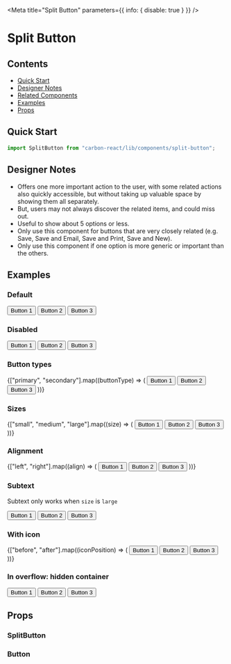 

<Meta title="Split Button" parameters={{ info: { disable: true } }} />

# Split Button

## Contents

- [Quick Start](#quick-start)
- [Designer Notes](#designer-notes)
- [Related Components](#related-components)
- [Examples](#examples)
- [Props](#props)

## Quick Start

```javascript
import SplitButton from "carbon-react/lib/components/split-button";
```

## Designer Notes

- Offers one more important action to the user, with some related actions also quickly accessible, but without taking up valuable space by showing them all separately.
- But, users may not always discover the related items, and could miss out.
- Useful to show about 5 options or less.
- Only use this component for buttons that are very closely related (e.g. Save, Save and Email, Save and Print, Save and New).
- Only use this component if one option is more generic or important than the others.

## Examples

### Default

<Preview>
  <Story name="default" parameters={{ chromatic: { disable: true } }}>
    <SplitButton text="Split button">
      <Button>Button 1</Button>
      <Button>Button 2</Button>
      <Button>Button 3</Button>
    </SplitButton>
  </Story>
</Preview>

### Disabled

<Preview>
  <Story name="disabled">
    <SplitButton disabled text="Split button">
      <Button>Button 1</Button>
      <Button>Button 2</Button>
      <Button>Button 3</Button>
    </SplitButton>
  </Story>
</Preview>

### Button types

<Preview>
  <Story name="button types">
    {["primary", "secondary"].map((buttonType) => (
      <Box key={buttonType} mb={3}>
        <SplitButton
          buttonType={buttonType}
          text={`Split button - ${buttonType}`}
        >
          <Button>Button 1</Button>
          <Button>Button 2</Button>
          <Button>Button 3</Button>
        </SplitButton>
      </Box>
    ))}
  </Story>
</Preview>

### Sizes

<Preview>
  <Story name="sizes">
    {["small", "medium", "large"].map((size) => (
      <Box key={size} mb={3}>
        <SplitButton size={size} text={`Split button - ${size}`}>
          <Button size={size}>Button 1</Button>
          <Button size={size}>Button 2</Button>
          <Button size={size}>Button 3</Button>
        </SplitButton>
      </Box>
    ))}
  </Story>
</Preview>

### Alignment

<Preview>
  <Story name="align" parameters={{ chromatic: { disable: true } }}>
    {["left", "right"].map((align) => (
      <Box key={align} mb={3}>
        <SplitButton align={align} text={`Split button - ${align}`}>
          <Button>Button 1</Button>
          <Button>Button 2</Button>
          <Button>Button 3</Button>
        </SplitButton>
      </Box>
    ))}
  </Story>
</Preview>

### Subtext

Subtext only works when `size` is `large`

<Preview>
  <Story name="subtext">
    <SplitButton size="large" subtext="subtext" text="Split button">
      <Button size="large">Button 1</Button>
      <Button size="large">Button 2</Button>
      <Button size="large">Button 3</Button>
    </SplitButton>
  </Story>
</Preview>

### With icon

<Preview>
  <Story name="with icon">
    {["before", "after"].map((iconPosition) => (
      <Box key={iconPosition} mb={3}>
        <SplitButton
          iconType="add"
          iconPosition={iconPosition}
          text={`Split button - ${iconPosition}`}
        >
          <Button>Button 1</Button>
          <Button>Button 2</Button>
          <Button>Button 3</Button>
        </SplitButton>
      </Box>
    ))}
  </Story>
</Preview>

### In overflow: hidden container

<Preview>
  <Story
    name="in overflow hidden container"
    parameters={{ chromatic: { disable: true } }}
  >
    <Accordion title="Heading">
      <Box p={4}>
        <SplitButton size="large" subtext="subtext" text="Split button">
          <Button size="large">Button 1</Button>
          <Button size="large">Button 2</Button>
          <Button size="large">Button 3</Button>
        </SplitButton>
      </Box>
    </Accordion>
  </Story>
</Preview>

## Props

### SplitButton

<StyledSystemProps of={SplitButton} margin noHeader />

### Button

<Props of={Button} />
